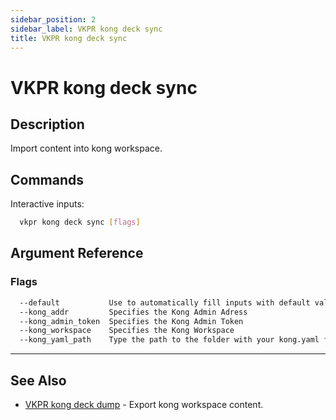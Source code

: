 ```yaml
---
sidebar_position: 2
sidebar_label: VKPR kong deck sync
title: VKPR kong deck sync
---
```


# VKPR kong deck sync

## Description

Import content into kong workspace.

## Commands

Interactive inputs:

```bash
  vkpr kong deck sync [flags]
```

## Argument Reference

### Flags

```sh
  --default           Use to automatically fill inputs with default values
  --kong_addr         Specifies the Kong Admin Adress
  --kong_admin_token  Specifies the Kong Admin Token
  --kong_workspace    Specifies the Kong Workspace
  --kong_yaml_path    Type the path to the folder with your kong.yaml file
```

---

## See Also

- [VKPR kong deck dump](/docs/commands/kong/deck/dump) - Export kong workspace content.
